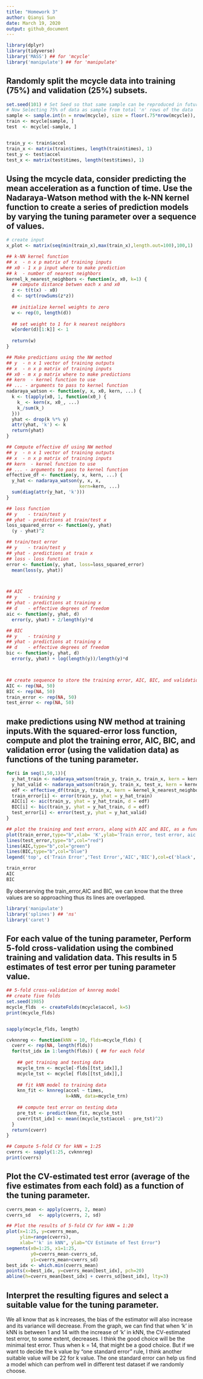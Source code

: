 ```yaml
---
title: "Homework 3"
author: Qianyi Sun
date: March 19, 2020
output: github_document
---
```



```r
library(dplyr)
library(tidyverse)
library('MASS') ## for 'mcycle'
library('manipulate') ## for 'manipulate'
```

## Randomly split the mcycle data into training (75%) and validation (25%) subsets.
```r
set.seed(101) # Set Seed so that same sample can be reproduced in future also
# Now Selecting 75% of data as sample from total 'n' rows of the data  
sample <- sample.int(n = nrow(mcycle), size = floor(.75*nrow(mcycle)), replace = F)
train <- mcycle[sample, ]
test  <- mcycle[-sample, ]


train_y <- train$accel
train_x <- matrix(train$times, length(train$times), 1)
test_y <- test$accel
test_x <- matrix(test$times, length(test$times), 1)
```



## Using the mcycle data, consider predicting the mean acceleration as a function of time. Use the Nadaraya-Watson method with the k-NN kernel function to create a series of prediction models by varying the tuning parameter over a sequence of values.

```r
# create input
x_plot <- matrix(seq(min(train_x),max(train_x),length.out=100),100,1)
```


```r
## k-NN kernel function
## x  - n x p matrix of training inputs
## x0 - 1 x p input where to make prediction
## k  - number of nearest neighbors
kernel_k_nearest_neighbors <- function(x, x0, k=1) {
  ## compute distance betwen each x and x0
  z <- t(t(x) - x0)
  d <- sqrt(rowSums(z*z))
  
  ## initialize kernel weights to zero
  w <- rep(0, length(d))
  
  ## set weight to 1 for k nearest neighbors
  w[order(d)[1:k]] <- 1
  
  return(w)
}
```

```r
## Make predictions using the NW method
## y  - n x 1 vector of training outputs
## x  - n x p matrix of training inputs
## x0 - m x p matrix where to make predictions
## kern  - kernel function to use
## ... - arguments to pass to kernel function
nadaraya_watson <- function(y, x, x0, kern, ...) {
  k <- t(apply(x0, 1, function(x0_) {
    k_ <- kern(x, x0_, ...)
    k_/sum(k_)
  }))
  yhat <- drop(k %*% y)
  attr(yhat, 'k') <- k
  return(yhat)
}
```

```r
## Compute effective df using NW method
## y  - n x 1 vector of training outputs
## x  - n x p matrix of training inputs
## kern  - kernel function to use
## ... - arguments to pass to kernel function
effective_df <- function(y, x, kern, ...) {
  y_hat <- nadaraya_watson(y, x, x,
                           kern=kern, ...)
  sum(diag(attr(y_hat, 'k')))
}

## loss function
## y    - train/test y
## yhat - predictions at train/test x
loss_squared_error <- function(y, yhat)
  (y - yhat)^2

## train/test error
## y    - train/test y
## yhat - predictions at train x
## loss - loss function
error <- function(y, yhat, loss=loss_squared_error)
  mean(loss(y, yhat))



## AIC
## y    - training y
## yhat - predictions at training x
## d    - effective degrees of freedom
aic <- function(y, yhat, d)
  error(y, yhat) + 2/length(y)*d

## BIC
## y    - training y
## yhat - predictions at training x
## d    - effective degrees of freedom
bic <- function(y, yhat, d)
  error(y, yhat) + log(length(y))/length(y)*d




```


```r
## create sequence to store the training error, AIC, BIC, and validation error
AIC <- rep(NA, 50)
BIC <- rep(NA, 50)
train_error <- rep(NA, 50)
test_error <- rep(NA, 50)
```


## make predictions using NW method at training inputs.With the squared-error loss function, compute and plot the training error, AIC, BIC, and validation error (using the validation data) as functions of the tuning parameter.
```r
for(i in seq(1,50,1)){
  y_hat_train <- nadaraya_watson(train_y, train_x, train_x, kern = kernel_k_nearest_neighbors, k=i)
  y_hat_valid <- nadaraya_watson(train_y, train_x, test_x, kern = kernel_k_nearest_neighbors, k = i)
  edf <- effective_df(train_y, train_x, kern = kernel_k_nearest_neighbors, k = i)
  train_error[i] <- error(train_y, yhat = y_hat_train)
  AIC[i] <- aic(train_y, yhat = y_hat_train, d = edf)
  BIC[i] <- bic(train_y, yhat = y_hat_train, d = edf)
  test_error[i] <- error(test_y, yhat = y_hat_valid)
}


```


```r

## plot the training and test errors, along with AIC and BIC, as a function of the tuning parameter k.
plot(train_error,type="b",xlab= 'K',ylab='Train error, test error, aic and bic')
lines(test_error,type="b",col="red") 
lines(AIC,type="b",col="green")
lines(BIC,type="b",col="blue")
legend('top', c('Train Error','Test Error','AIC','BIC'),col=c('black','red','green','blue'), bty='n',lty=2, pch=19)

```

```r
train_error
AIC
BIC
```
By oberserving the train_error,AIC and BIC, we can know that the three values are so approaching thus its lines are overlapped.







```r
library('manipulate')
library('splines') ## 'ns'
library('caret')
```


## For each value of the tuning parameter, Perform 5-fold cross-validation using the combined training and validation data. This results in 5 estimates of test error per tuning parameter value.

```r
## 5-fold cross-validation of knnreg model
## create five folds
set.seed(1985)
mcycle_flds  <- createFolds(mcycle$accel, k=5)
print(mcycle_flds)


sapply(mcycle_flds, length)

cvknnreg <- function(kNN = 10, flds=mcycle_flds) {
  cverr <- rep(NA, length(flds))
  for(tst_idx in 1:length(flds)) { ## for each fold
    
    ## get training and testing data
    mcycle_trn <- mcycle[-flds[[tst_idx]],]
    mcycle_tst <- mcycle[ flds[[tst_idx]],]
    
    ## fit kNN model to training data
    knn_fit <- knnreg(accel ~ times,
                      k=kNN, data=mcycle_trn)
    
    ## compute test error on testing data
    pre_tst <- predict(knn_fit, mcycle_tst)
    cverr[tst_idx] <- mean((mcycle_tst$accel - pre_tst)^2)
  }
  return(cverr)
}
```
```r
## Compute 5-fold CV for kNN = 1:25
cverrs <- sapply(1:25, cvknnreg)
print(cverrs)
```



## Plot the CV-estimated test error (average of the five estimates from each fold) as a function of the tuning parameter.
```r
cverrs_mean <- apply(cverrs, 2, mean)
cverrs_sd   <- apply(cverrs, 2, sd)

## Plot the results of 5-fold CV for kNN = 1:20
plot(x=1:25, y=cverrs_mean, 
     ylim=range(cverrs),
     xlab="'k' in kNN", ylab="CV Estimate of Test Error")
segments(x0=1:25, x1=1:25,
         y0=cverrs_mean-cverrs_sd,
         y1=cverrs_mean+cverrs_sd)
best_idx <- which.min(cverrs_mean)
points(x=best_idx, y=cverrs_mean[best_idx], pch=20)
abline(h=cverrs_mean[best_idx] + cverrs_sd[best_idx], lty=3)
```



## Interpret the resulting figures and select a suitable value for the tuning parameter.
We all know that as k increases, the bias of the estimator will also increase and its variance will decrease. From the graph, we can find that when 'k' in kNN is between 1 and 14 with the increase of 'k' in kNN, the CV-estimated test error, to some extent, decreases. I think the good choice will be the minimal test error. Thus  when k = 14, that might be a good choice. But if we want to decide the k value by "one standard error" rule, I think another suitable value will be 22 for k value. The one standard error can help us find a model which can perfrom well in different test dataset if we randomly choose.


